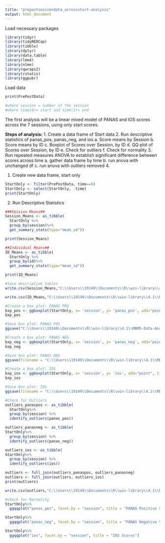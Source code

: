 ```yaml
---
title: "prepostsessiondata_acrossstart-analysis"
output: html_document
---
```


Load necessary packages
```r
library(tidyr)
library(tidyREDCap)
library(tibble)
library(dplyr)
library(data.table)
library(lme4)
library(nlme)
library(qwraps2)
library(rstatix)
library(ggpubr)
```

Load data
```r
print(PrePostData)

#where session = number of the session
#where time(0)= start and time(1)= end
```
The first analysis will be a linear mixed model of PANAS and IOS scores across the 7 sessions, using only start scores. 

**Steps of analysis:**
1. Create a data frame of Start data
2. Run descriptive statistics of panas_pos, panas_neg, and ios
    a. Score means by Session
    b. Score means by ID
    c. Boxplot of Scores over Session, by ID
    d. QQ plot of Scores over Session, by ID
    e. Check for outliers 
    f. Check for normality 
3. Run repeated measures ANOVA to establish significant difference between scores across time
    a. gather data frame by time
    b. run anova with unchanged df
    c. run anova with outliers removed
4.


1. Create new data frame, start only 
```r
StartOnly <- filter(PrePostData, time==0)
StartOnly <- select(StartOnly, -time)
print(StartOnly)
```
2. Run Descriptive Statistics
```r
###Session Means##
Session_Means <- as_tibble(
  StartOnly %>%
  group_by(session)%>%
  get_summary_stats(type="mean_sd"))

print(Session_Means)

##Individual Means##
ID_Means <- as_tibble(
  StartOnly %>%
  group_by(id)%>%
  get_summary_stats(type="mean_sd"))

print(ID_Means)

#Save descriptive tables
write.csv(Session_Means,"C:\\Users\\19149\\Documents\\R\\win-library\\4.1\\MBMS-Data-Analysis-\\MBMS-Data-Analysis-\\thesis\\data\\StartOnly_SessionMeans.csv", row.names = FALSE)

write.csv(ID_Means,"C:\\Users\\19149\\Documents\\R\\win-library\\4.1\\MBMS-Data-Analysis-\\MBMS-Data-Analysis-\\thesis\\data\\StartOnly_IDMeans.csv", row.names = FALSE)
```

```r
#Create a box plot: PANAS POS
bxp_pos <- ggboxplot(StartOnly, x= 'session', y= 'panas_pos', add="point", title= "PANAS Positive Scores") 
bxp_pos

#Save box plot: PANAS POS
ggsave("C:\\Users\\19149\\Documents\\R\\win-library\\4.1\\MBMS-Data-Analysis-\\MBMS-Data-Analysis-\\thesis\\panas_pos_bxplot.png", plot = last_plot(), scale = 1)

#Create a box plot: PANAS NEG
bxp_neg <- ggboxplot(StartOnly, x= 'session', y= 'panas_neg', add="point", title= "PANAS Negative Scores") 
bxp_neg

#Save box plot: PANAS NEG
ggsave(filename = "C:\\Users\\19149\\Documents\\R\\win-library\\4.1\\MBMS-Data-Analysis-\\MBMS-Data-Analysis-\\thesis\\panas_nrg_bxplot.png", plot = last_plot(),scale = 1)

#Create a box plot: IOS
bxp_ios <- ggboxplot(StartOnly, x= 'session', y= 'ios', add="point", title = "IOS Scores") 
bxp_ios

#Save box plot: IOS
ggsave(filename = "C:\\Users\\19149\\Documents\\R\\win-library\\4.1\\MBMS-Data-Analysis-\\MBMS-Data-Analysis-\\thesis\\ios_bxplot.png", plot = last_plot(),scale = 1)
```


```r
#Check for Outliers
outliers_panaspos <- as_tibble(
  StartOnly%>%
  group_by(session) %>%
  identify_outliers(panas_pos))

outliers_panasneg <- as_tibble(
StartOnly%>%
  group_by(session) %>%
  identify_outliers(panas_neg))

outliers_ios <- as_tibble(
StartOnly%>%
  group_by(session) %>%
  identify_outliers(ios))

outliers <- full_join(outliers_panaspos, outliers_panasneg)
outliers <- full_join(outliers, outliers_ios)
print(outliers)

write.csv(outliers,"C:\\Users\\19149\\Documents\\R\\win-library\\4.1\\MBMS-Data-Analysis-\\MBMS-Data-Analysis-\\thesis\\data\\StartOnly_Outliers.csv", row.names = FALSE)

```
```r
#check for Normality
StartOnly%>%
  ggqqplot("panas_pos", facet.by = "session", title = "PANAS Positive Scores")

StartOnly%>%
  ggqqplot("panas_neg", facet.by = "session", title = "PANAS Negative Scores")

StartOnly%>%
  ggqqplot("ios", facet.by = "session", title = "IOS Scores")
```


